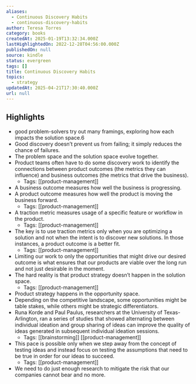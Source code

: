 ```yaml
---
aliases:
  - Continuous Discovery Habits
  - continuous-discovery-habits
author: Teresa Torres
category: books
createdAt: 2025-01-19T13:32:34.000Z
lastHighlightedOn: 2022-12-28T04:56:00.000Z
publishedOn: null
source: kindle
status: evergreen
tags: []
title: Continuous Discovery Habits
topics:
  - strategy
updatedAt: 2025-04-21T17:30:40.000Z
url: null
---
```

## Highlights

- good problem-solvers try out many framings, exploring how each impacts the solution space.6
- Good discovery doesn’t prevent us from failing; it simply reduces the chance of failures.
- The problem space and the solution space evolve together.
- Product teams often have to do some discovery work to identify the connections between product outcomes (the metrics they can influence) and business outcomes (the metrics that drive the business).
  - Tags: [[product-management]]
- A business outcome measures how well the business is progressing.
- A product outcome measures how well the product is moving the business forward.
  - Tags: [[product-management]]
- A traction metric measures usage of a specific feature or workflow in the product.
  - Tags: [[product-management]]
- The key is to use traction metrics only when you are optimizing a solution and not when the intent is to discover new solutions. In those instances, a product outcome is a better fit.
  - Tags: [[product-management]]
- Limiting our work to only the opportunities that might drive our desired outcome is what ensures that our products are viable over the long run and not just desirable in the moment.
- The hard reality is that product strategy doesn’t happen in the solution space.
  - Tags: [[product-management]]
- Product strategy happens in the opportunity space.
- Depending on the competitive landscape, some opportunities might be table stakes, while others might be strategic differentiators.
- Runa Korde and Paul Paulus, researchers at the University of Texas-Arlington, ran a series of studies that showed alternating between individual ideation and group sharing of ideas can improve the quality of ideas generated in subsequent individual ideation sessions.
  - Tags: [[brainstorming]] [[product-management]]
- This pace is possible only when we step away from the concept of testing ideas and instead focus on testing the assumptions that need to be true in order for our ideas to succeed.
  - Tags: [[product-management]]
- We need to do just enough research to mitigate the risk that our companies cannot bear and no more.
